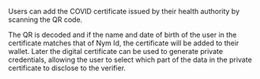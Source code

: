 Users can add the COVID certificate issued by their health authority by scanning the QR code.

The QR is decoded and if the name and date of birth of the user in the certificate matches that of Nym Id, the certificate will be added to their wallet. Later the digital certificate can be used to generate private credentials, allowing the user to select which part of the data in the private certificate to disclose to the verifier.
